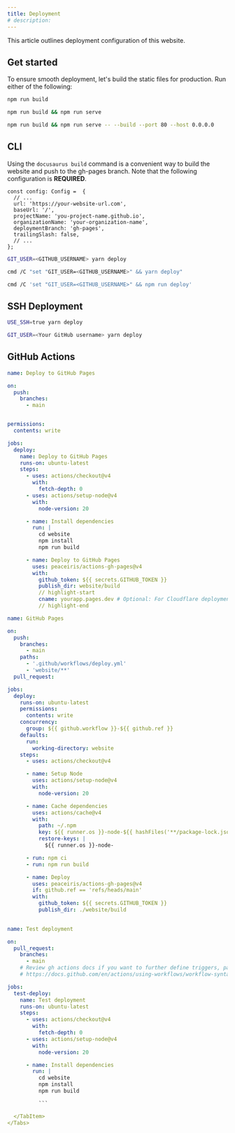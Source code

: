```yaml
---
title: Deployment
# description: 
---
```



This article outlines deployment configuration of this website.

## Get started


To ensure smooth deployment, let's build the static files for production. Run either of the following:

```bash npm2yarn
npm run build
```

```bash npm2yarn
npm run build && npm run serve
```

```bash npm2yarn
npm run build && npm run serve -- --build --port 80 --host 0.0.0.0
```


## CLI

Using the ``docusaurus build`` command is a convenient way to build the website and push to the gh-pages branch. Note that the following configuration is **REQUIRED**.


```tsx title="docusaurus.config.ts"
const config: Config =  {
  // ...
  url: 'https://your-website-url.com',
  baseUrl: '/',
  projectName: 'you-project-name.github.io',
  organizationName: 'your-organization-name',
  deploymentBranch: 'gh-pages',
  trailingSlash: false,
  // ...
};
```

<Tabs>
  <TabItem value="bash" label="Bash" default>

```bash
GIT_USER=<GITHUB_USERNAME> yarn deploy
```

  </TabItem>
  <TabItem value="win" label="Windows">

```bash
cmd /C "set "GIT_USER=<GITHUB_USERNAME>" && yarn deploy"
```

  </TabItem>
  <TabItem value="pwsh" label="Powershell">

```bash
cmd /C 'set "GIT_USER=<GITHUB_USERNAME>" && npm run deploy'
```

  </TabItem>
</Tabs>






## SSH Deployment

<Tabs>
  <TabItem value="ssh" label="Using SSH" default>

```sh
USE_SSH=true yarn deploy
```

  </TabItem>
  <TabItem value="no_ssh" label="Not using SSH">

```sh
GIT_USER=<Your GitHub username> yarn deploy
```

  </TabItem>

</Tabs>


## GitHub Actions


<Tabs>
  <TabItem value="depOne" label="Template 1" default>

```yml title=".github/workflows/deploy.yml"
name: Deploy to GitHub Pages

on:
  push:
    branches:
      - main


permissions:
  contents: write

jobs:
  deploy:
    name: Deploy to GitHub Pages
    runs-on: ubuntu-latest
    steps:
      - uses: actions/checkout@v4
        with:
          fetch-depth: 0
      - uses: actions/setup-node@v4
        with:
          node-version: 20

      - name: Install dependencies
        run: |
          cd website
          npm install
          npm run build

      - name: Deploy to GitHub Pages
        uses: peaceiris/actions-gh-pages@v4
        with:
          github_token: ${{ secrets.GITHUB_TOKEN }}
          publish_dir: website/build
          // highlight-start
          cname: yourapp.pages.dev # Optional: For Cloudflare deployment
          // highlight-end
```

  </TabItem>
  <TabItem value="depTwo" label="Template 2">


```yml title=".github/workflows/deploy.yml"
name: GitHub Pages

on:
  push:
    branches:
      - main
    paths:
      - '.github/workflows/deploy.yml'
      - 'website/**'
  pull_request:

jobs:
  deploy:
    runs-on: ubuntu-latest
    permissions:
      contents: write
    concurrency:
      group: ${{ github.workflow }}-${{ github.ref }}
    defaults:
      run:
        working-directory: website
    steps:
      - uses: actions/checkout@v4

      - name: Setup Node
        uses: actions/setup-node@v4
        with:
          node-version: 20

      - name: Cache dependencies
        uses: actions/cache@v4
        with:
          path: ~/.npm
          key: ${{ runner.os }}-node-${{ hashFiles('**/package-lock.json') }}
          restore-keys: |
            ${{ runner.os }}-node-

      - run: npm ci
      - run: npm run build

      - name: Deploy
        uses: peaceiris/actions-gh-pages@v4
        if: github.ref == 'refs/heads/main'
        with:
          github_token: ${{ secrets.GITHUB_TOKEN }}
          publish_dir: ./website/build
      
```

  </TabItem>
  <TabItem value="testDep" label="Test Deployment">


```yml title=".github/workflows/test-deploy.yml"
name: Test deployment

on:
  pull_request:
    branches:
      - main
    # Review gh actions docs if you want to further define triggers, paths, etc
    # https://docs.github.com/en/actions/using-workflows/workflow-syntax-for-github-actions#on

jobs:
  test-deploy:
    name: Test deployment
    runs-on: ubuntu-latest
    steps:
      - uses: actions/checkout@v4
        with:
          fetch-depth: 0
      - uses: actions/setup-node@v4
        with:
          node-version: 20

      - name: Install dependencies
        run: |
          cd website
          npm install
          npm run build

          ```

  </TabItem>
</Tabs>





